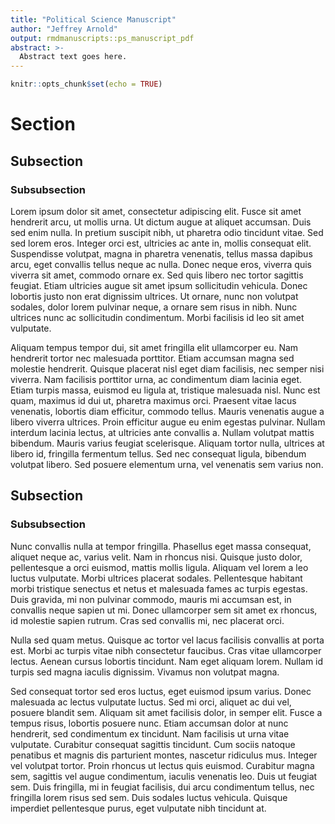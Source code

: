 ```yaml
---
title: "Political Science Manuscript"
author: "Jeffrey Arnold"
output: rmdmanuscripts::ps_manuscript_pdf
abstract: >-
  Abstract text goes here.
---
```


```r
knitr::opts_chunk$set(echo = TRUE)
```

# Section

## Subsection

### Subsubsection

Lorem ipsum dolor sit amet, consectetur adipiscing elit. Fusce sit amet hendrerit arcu, ut mollis urna. Ut dictum augue at aliquet accumsan. Duis sed enim nulla. In pretium suscipit nibh, ut pharetra odio tincidunt vitae. Sed sed lorem eros. Integer orci est, ultricies ac ante in, mollis consequat elit. Suspendisse volutpat, magna in pharetra venenatis, tellus massa dapibus arcu, eget convallis tellus neque ac nulla. Donec neque eros, viverra quis viverra sit amet, commodo ornare ex. Sed quis libero nec tortor sagittis feugiat. Etiam ultricies augue sit amet ipsum sollicitudin vehicula. Donec lobortis justo non erat dignissim ultrices. Ut ornare, nunc non volutpat sodales, dolor lorem pulvinar neque, a ornare sem risus in nibh. Nunc ultrices nunc ac sollicitudin condimentum. Morbi facilisis id leo sit amet vulputate.

Aliquam tempus tempor dui, sit amet fringilla elit ullamcorper eu. Nam hendrerit tortor nec malesuada porttitor. Etiam accumsan magna sed molestie hendrerit. Quisque placerat nisl eget diam facilisis, nec semper nisi viverra. Nam facilisis porttitor urna, ac condimentum diam lacinia eget. Etiam turpis massa, euismod eu ligula at, tristique malesuada nisl. Nunc est quam, maximus id dui ut, pharetra maximus orci. Praesent vitae lacus venenatis, lobortis diam efficitur, commodo tellus. Mauris venenatis augue a libero viverra ultrices. Proin efficitur augue eu enim egestas pulvinar. Nullam interdum lacinia lectus, at ultricies ante convallis a. Nullam volutpat mattis bibendum. Mauris varius feugiat scelerisque. Aliquam tortor nulla, ultrices at libero id, fringilla fermentum tellus. Sed nec consequat ligula, bibendum volutpat libero. Sed posuere elementum urna, vel venenatis sem varius non.

## Subsection

### Subsubsection

Nunc convallis nulla at tempor fringilla. Phasellus eget massa consequat, aliquet neque ac, varius velit. Nam in rhoncus nisi. Quisque justo dolor, pellentesque a orci euismod, mattis mollis ligula. Aliquam vel lorem a leo luctus vulputate. Morbi ultrices placerat sodales. Pellentesque habitant morbi tristique senectus et netus et malesuada fames ac turpis egestas. Duis gravida, mi non pulvinar commodo, mauris mi accumsan est, in convallis neque sapien ut mi. Donec ullamcorper sem sit amet ex rhoncus, id molestie sapien rutrum. Cras sed convallis mi, nec placerat orci.

Nulla sed quam metus. Quisque ac tortor vel lacus facilisis convallis at porta est. Morbi ac turpis vitae nibh consectetur faucibus. Cras vitae ullamcorper lectus. Aenean cursus lobortis tincidunt. Nam eget aliquam lorem. Nullam id turpis sed magna iaculis dignissim. Vivamus non volutpat magna.

Sed consequat tortor sed eros luctus, eget euismod ipsum varius. Donec malesuada ac lectus vulputate luctus. Sed mi orci, aliquet ac dui vel, posuere blandit sem. Aliquam sit amet facilisis dolor, in semper elit. Fusce a tempus risus, lobortis posuere nunc. Etiam accumsan dolor at nunc hendrerit, sed condimentum ex tincidunt. Nam facilisis ut urna vitae vulputate. Curabitur consequat sagittis tincidunt. Cum sociis natoque penatibus et magnis dis parturient montes, nascetur ridiculus mus. Integer vel volutpat tortor. Proin rhoncus ut lectus quis euismod. Curabitur magna sem, sagittis vel augue condimentum, iaculis venenatis leo. Duis ut feugiat sem. Duis fringilla, mi in feugiat facilisis, dui arcu condimentum tellus, nec fringilla lorem risus sed sem. Duis sodales luctus vehicula. Quisque imperdiet pellentesque purus, eget vulputate nibh tincidunt at.

